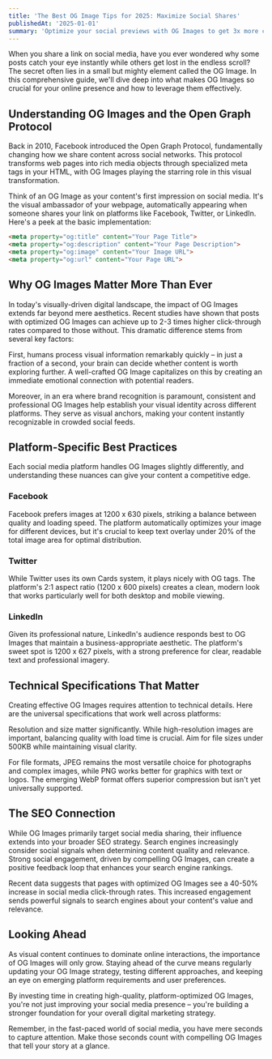 ```yaml
---
title: 'The Best OG Image Tips for 2025: Maximize Social Shares'
publishedAt: '2025-01-01'
summary: 'Optimize your social previews with OG Images to get 3x more clicks. Expert tips for Facebook, Twitter & LinkedIn, plus technical specs for 2025 success.'
---
```


When you share a link on social media, have you ever wondered why some posts catch your eye instantly while others get lost in the endless scroll? The secret often lies in a small but mighty element called the OG Image. In this comprehensive guide, we'll dive deep into what makes OG Images so crucial for your online presence and how to leverage them effectively.

## Understanding OG Images and the Open Graph Protocol

Back in 2010, Facebook introduced the Open Graph Protocol, fundamentally changing how we share content across social networks. This protocol transforms web pages into rich media objects through specialized meta tags in your HTML, with OG Images playing the starring role in this visual transformation.

Think of an OG Image as your content's first impression on social media. It's the visual ambassador of your webpage, automatically appearing when someone shares your link on platforms like Facebook, Twitter, or LinkedIn. Here's a peek at the basic implementation:

```html
<meta property="og:title" content="Your Page Title">
<meta property="og:description" content="Your Page Description">
<meta property="og:image" content="Your Image URL">
<meta property="og:url" content="Your Page URL">
```

## Why OG Images Matter More Than Ever

In today's visually-driven digital landscape, the impact of OG Images extends far beyond mere aesthetics. Recent studies have shown that posts with optimized OG Images can achieve up to 2-3 times higher click-through rates compared to those without. This dramatic difference stems from several key factors:

First, humans process visual information remarkably quickly – in just a fraction of a second, your brain can decide whether content is worth exploring further. A well-crafted OG Image capitalizes on this by creating an immediate emotional connection with potential readers.

Moreover, in an era where brand recognition is paramount, consistent and professional OG Images help establish your visual identity across different platforms. They serve as visual anchors, making your content instantly recognizable in crowded social feeds.

## Platform-Specific Best Practices

Each social media platform handles OG Images slightly differently, and understanding these nuances can give your content a competitive edge.

### Facebook
Facebook prefers images at 1200 x 630 pixels, striking a balance between quality and loading speed. The platform automatically optimizes your image for different devices, but it's crucial to keep text overlay under 20% of the total image area for optimal distribution.

### Twitter
While Twitter uses its own Cards system, it plays nicely with OG tags. The platform's 2:1 aspect ratio (1200 x 600 pixels) creates a clean, modern look that works particularly well for both desktop and mobile viewing.

### LinkedIn
Given its professional nature, LinkedIn's audience responds best to OG Images that maintain a business-appropriate aesthetic. The platform's sweet spot is 1200 x 627 pixels, with a strong preference for clear, readable text and professional imagery.

## Technical Specifications That Matter

Creating effective OG Images requires attention to technical details. Here are the universal specifications that work well across platforms:

Resolution and size matter significantly. While high-resolution images are important, balancing quality with load time is crucial. Aim for file sizes under 500KB while maintaining visual clarity.

For file formats, JPEG remains the most versatile choice for photographs and complex images, while PNG works better for graphics with text or logos. The emerging WebP format offers superior compression but isn't yet universally supported.

## The SEO Connection

While OG Images primarily target social media sharing, their influence extends into your broader SEO strategy. Search engines increasingly consider social signals when determining content quality and relevance. Strong social engagement, driven by compelling OG Images, can create a positive feedback loop that enhances your search engine rankings.

Recent data suggests that pages with optimized OG Images see a 40-50% increase in social media click-through rates. This increased engagement sends powerful signals to search engines about your content's value and relevance.

## Looking Ahead

As visual content continues to dominate online interactions, the importance of OG Images will only grow. Staying ahead of the curve means regularly updating your OG Image strategy, testing different approaches, and keeping an eye on emerging platform requirements and user preferences.

By investing time in creating high-quality, platform-optimized OG Images, you're not just improving your social media presence – you're building a stronger foundation for your overall digital marketing strategy.

Remember, in the fast-paced world of social media, you have mere seconds to capture attention. Make those seconds count with compelling OG Images that tell your story at a glance.

